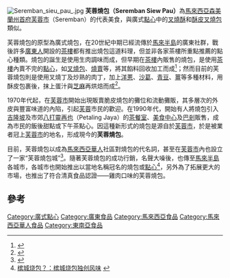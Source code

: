 [[File:Seremban_sieu_pau_.jpg|thumb]]
'''芙蓉燒包（Seremban Siew Pau）'''為[[馬來西亞|馬來西亞]][[森美蘭州|森美蘭州]][[首府|首府]][[芙蓉市|芙蓉市]]（Seremban）的代表美食，與廣式[[點心|點心]]中的[[叉燒酥|叉燒酥]]和[[酥皮叉燒包|酥皮叉燒包]]類似。

芙蓉燒包的原型為廣式燒包，在20世紀中期已經流傳於[[馬來半島|馬來半島]]的廣東社群，戰後許多[[廣東人|廣東人]]開設的[[茶樓|茶樓]]都有推出燒包這道料理，但並非各家茶樓所重點推薦的點心種類。燒包的誕生是使用生肉調味而成，但早期在[[茶樓|茶樓]]內販售的燒包，是使用[[茶樓|茶樓]]內賣不完的[[點心|點心]]，如[[叉燒包|叉燒包]]、[[燒賣|燒賣]]等，將其餡料回收加工而成<ref>{{Cite web |url=http://www.got1mag.com/blogs/kimcherng.php/2010/11/10/-1254 |title=馬來燒包 |access-date=2014-12-09 |archive-date=2019-08-20 |archive-url=https://web.archive.org/web/20190820114741/http://www.got1mag.com/blogs/kimcherng.php/2010/11/10/-1254 |dead-url=no }}</ref>；然而目前的芙蓉燒包則是使用叉燒丁及炒熟的肉丁，加上[[洋蔥|洋蔥]]、[[沙葛|沙葛]]、[[青豆|青豆]]、[[薑|薑]]等多種材料，用酥皮包裹後，抹上蛋汁與[[芝麻|芝麻]]再烘焙而成<ref>{{Cite web |url=http://archive.kwongwah.com.my/kwyp_news/news_show_old.asp?n=88836&rlt=1&cls=101&txt=2007%2F6%2F18%2Fgn2007618_88836 |title=芙蓉烧包 秘方大公开 |access-date=2022-03-03 |archive-date=2019-08-23 |archive-url=https://web.archive.org/web/20190823065637/http://archive.kwongwah.com.my/kwyp_news/news_show_old.asp?n=88836&rlt=1&cls=101&txt=2007%2F6%2F18%2Fgn2007618_88836 |dead-url=no }}</ref>。

1970年代起，在[[芙蓉市|芙蓉市]]開始出現販賣脆皮燒包的攤位和流動攤販，其多層次的外皮與豐富味道的內陷，引起[[芙蓉|芙蓉]]市民的歡迎。在1990年代，開始有人將燒包引入[[吉隆坡|吉隆坡]]及市郊[[八打靈再也|八打靈再也]]（Petaling Jaya）的[[茶餐室|茶餐室]]、[[美食中心|美食中心]]及[[巴剎|巴剎]]販售，成為市民的飯後甜點或下午茶點心。因這種新形式的燒包是源自於[[芙蓉市|芙蓉市]]，於是被業者冠上[[芙蓉市|芙蓉市]]的地名，形成現今的'''芙蓉燒包'''。

目前，芙蓉燒包以成為[[馬來西亞華人|馬來西亞華人]]社區對燒包的代名詞，甚至在[[芙蓉市|芙蓉市]]內也設立了一家“芙蓉燒包城”<ref>{{Cite web |url=http://www.uniteddaily.com.my/?q=node%2F6600 |title=有故事的好味道 森美蘭芙蓉燒包 |access-date=2020-01-12 |archive-url=https://web.archive.org/web/20141209194232/http://www.uniteddaily.com.my/?q=node%2F6600 |archive-date=2014-12-09 |dead-url=yes }}</ref>。隨著芙蓉燒包的成功行銷，名聲大噪後，也傳至[[馬來半島|馬來半島]]各城市，各城市也開始推出以當地名稱冠名的燒包或[[點心|點心]]<ref>[http://chinese.cari.com.my/news/news.php?id=678774 槟城烧包？：槟城烧包独创风味] {{webarchive|url=https://web.archive.org/web/20141209163155/http://chinese.cari.com.my/news/news.php?id=678774 |date=2014-12-09 }}</ref>，另外為了拓展更大的市場，也推出了符合清真食品認證——雞肉口味的芙蓉燒包。

== 參考 ==
{{reflist}}

{{馬來西亞各族料理}}
[[Category:廣式點心|Category:廣式點心]]
[[Category:廣東食品|Category:廣東食品]]
[[Category:馬來西亞食品|Category:馬來西亞食品]]
[[Category:馬來西亞華人食品|Category:馬來西亞華人食品]]
[[Category:東南亞食品|Category:東南亞食品]]